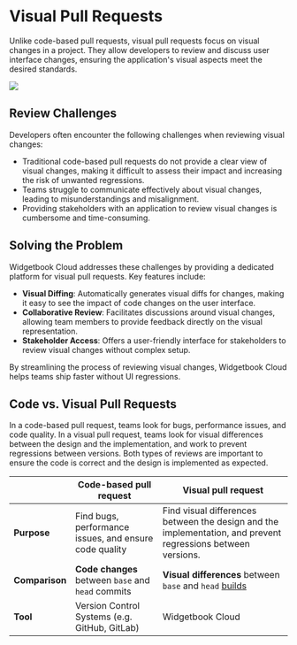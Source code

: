 # Visual Pull Requests

Unlike code-based pull requests, visual pull requests focus on visual changes in a project. 
They allow developers to review and discuss user interface changes, ensuring the application's visual aspects meet the desired standards.

<Image src="/assets/cloud/visual-pull-request/example.png" caption="Widgetbook Cloud - Visual Pull Requests" zoom />

## Review Challenges 

Developers often encounter the following challenges when reviewing visual changes:
- Traditional code-based pull requests do not provide a clear view of visual changes, making it difficult to assess their impact and increasing the risk of unwanted regressions.
- Teams struggle to communicate effectively about visual changes, leading to misunderstandings and misalignment.
- Providing stakeholders with an application to review visual changes is cumbersome and time-consuming.

## Solving the Problem

Widgetbook Cloud addresses these challenges by providing a dedicated platform for visual pull requests. Key features include:

- **Visual Diffing**: Automatically generates visual diffs for changes, making it easy to see the impact of code changes on the user interface.
- **Collaborative Review**: Facilitates discussions around visual changes, allowing team members to provide feedback directly on the visual representation.
- **Stakeholder Access**: Offers a user-friendly interface for stakeholders to review visual changes without complex setup.

By streamlining the process of reviewing visual changes, Widgetbook Cloud helps teams ship faster without UI regressions.

## Code vs. Visual Pull Requests

In a code-based pull request, teams look for bugs, performance issues, and code quality. 
In a visual pull request, teams look for visual differences between the design and the implementation, and work to prevent regressions between versions. 
Both types of reviews are important to ensure the code is correct and the design is implemented as expected.

|                | Code-based pull request                                  | Visual pull request                                                                                           |
| -------------- | -------------------------------------------------------- | ------------------------------------------------------------------------------------------------------------- |
| **Purpose**    | Find bugs, performance issues, and ensure code quality   | Find visual differences between the design and the implementation, and prevent regressions between versions.  |
| **Comparison** | **Code changes** between `base` and `head` commits       | **Visual differences** between `base` and `head` [builds](/cloud/builds/overview)                             |
| **Tool**       | Version Control Systems (e.g. GitHub, GitLab)            | Widgetbook Cloud                                                                                              |
